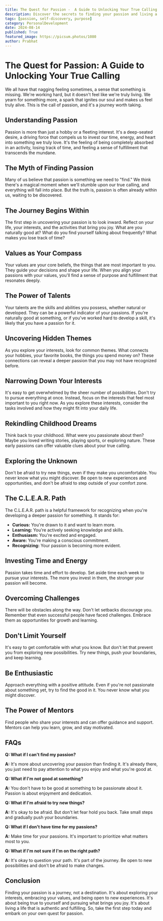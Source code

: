 ```yaml
---
title: The Quest for Passion -  A Guide to Unlocking Your True Calling
description: Discover the secrets to finding your passion and living a more fulfilling life. This guide explores the journey of self-discovery, from identifying your values and talents to embracing new experiences and overcoming challenges.
tags: [passion, self-discovery, purpose]
category: PersonalDevelopment
date: 2024-08-14
published: True
featured_image: https://picsum.photos/1080
author: Prabhat
---
```


# The Quest for Passion: A Guide to Unlocking Your True Calling

We all have that nagging feeling sometimes, a sense that something is missing. We're working hard, but it doesn't feel like we're truly living. We yearn for something more, a spark that ignites our soul and makes us feel truly alive. This is the call of passion, and it's a journey worth taking.

## Understanding Passion

Passion is more than just a hobby or a fleeting interest. It's a deep-seated desire, a driving force that compels us to invest our time, energy, and heart into something we truly love. It's the feeling of being completely absorbed in an activity, losing track of time, and feeling a sense of fulfillment that transcends the mundane.

## The Myth of Finding Passion

Many of us believe that passion is something we need to "find." We think there's a magical moment when we'll stumble upon our true calling, and everything will fall into place. But the truth is, passion is often already within us, waiting to be discovered.

## The Journey Begins Within

The first step in uncovering your passion is to look inward. Reflect on your life, your interests, and the activities that bring you joy. What are you naturally good at? What do you find yourself talking about frequently? What makes you lose track of time?

## Values as Your Compass

Your values are your core beliefs, the things that are most important to you. They guide your decisions and shape your life. When you align your passions with your values, you'll find a sense of purpose and fulfillment that resonates deeply.

## The Power of Talents

Your talents are the skills and abilities you possess, whether natural or developed. They can be a powerful indicator of your passions. If you're naturally good at something, or if you've worked hard to develop a skill, it's likely that you have a passion for it.

## Uncovering Hidden Themes

As you explore your interests, look for common themes. What connects your hobbies, your favorite books, the things you spend money on? These connections can reveal a deeper passion that you may not have recognized before.

## Narrowing Down Your Interests

It's easy to get overwhelmed by the sheer number of possibilities. Don't try to pursue everything at once. Instead, focus on the interests that feel most important to you right now. As you explore these interests, consider the tasks involved and how they might fit into your daily life.

## Rekindling Childhood Dreams

Think back to your childhood. What were you passionate about then? Maybe you loved writing stories, playing sports, or exploring nature. These early passions can offer valuable clues about your true calling.

## Exploring the Unknown

Don't be afraid to try new things, even if they make you uncomfortable. You never know what you might discover. Be open to new experiences and opportunities, and don't be afraid to step outside of your comfort zone.

## The C.L.E.A.R. Path

The C.L.E.A.R. path is a helpful framework for recognizing when you're developing a deeper passion for something. It stands for:

* **Curious:** You're drawn to it and want to learn more.
* **Learning:** You're actively seeking knowledge and skills.
* **Enthusiasm:** You're excited and engaged.
* **Aware:** You're making a conscious commitment.
* **Recognizing:** Your passion is becoming more evident.

## Investing Time and Energy

Passion takes time and effort to develop. Set aside time each week to pursue your interests. The more you invest in them, the stronger your passion will become.

## Overcoming Challenges

There will be obstacles along the way. Don't let setbacks discourage you. Remember that even successful people have faced challenges. Embrace them as opportunities for growth and learning.

## Don't Limit Yourself

It's easy to get comfortable with what you know. But don't let that prevent you from exploring new possibilities. Try new things, push your boundaries, and keep learning.

## Be Enthusiastic

Approach everything with a positive attitude. Even if you're not passionate about something yet, try to find the good in it. You never know what you might discover.

## The Power of Mentors

Find people who share your interests and can offer guidance and support. Mentors can help you learn, grow, and stay motivated.

## FAQs

**Q: What if I can't find my passion?**

**A:** It's more about uncovering your passion than finding it. It's already there, you just need to pay attention to what you enjoy and what you're good at.

**Q: What if I'm not good at something?**

**A:** You don't have to be good at something to be passionate about it. Passion is about enjoyment and dedication.

**Q: What if I'm afraid to try new things?**

**A:** It's okay to be afraid. But don't let fear hold you back. Take small steps and gradually push your boundaries.

**Q: What if I don't have time for my passions?**

**A:** Make time for your passions. It's important to prioritize what matters most to you.

**Q: What if I'm not sure if I'm on the right path?**

**A:** It's okay to question your path. It's part of the journey. Be open to new possibilities and don't be afraid to make changes.

## Conclusion

Finding your passion is a journey, not a destination. It's about exploring your interests, embracing your values, and being open to new experiences. It's about being true to yourself and pursuing what brings you joy. It's about living a life that is authentic and fulfilling. So, take the first step today and embark on your own quest for passion.
